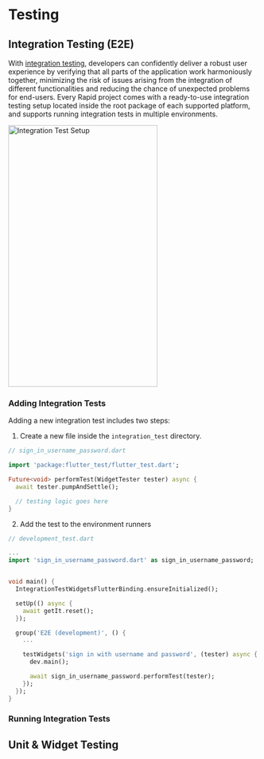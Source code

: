 # Testing

## Integration Testing (E2E)

With [integration testing](https://docs.flutter.dev/cookbook/testing/integration/introduction), developers can confidently deliver a robust user experience by verifying that all parts of the application work harmoniously together, minimizing the risk of issues arising from the integration of different functionalities and reducing the chance of unexpected problems for end-users.
Every Rapid project comes with a ready-to-use integration testing setup located inside the root package of each supported platform, and supports running integration tests in multiple environments.

<Image
  src="assets/integration_test_setup.png"
  alt="Integration Test Setup"
  zoom={false}
  width="300"
  height="525"
  caption="Integration Test Setup."
/>

### Adding Integration Tests

Adding a new integration test includes two steps:

1. Create a new file inside the `integration_test` directory.

```dart
// sign_in_username_password.dart

import 'package:flutter_test/flutter_test.dart';

Future<void> performTest(WidgetTester tester) async {
  await tester.pumpAndSettle();

  // testing logic goes here
}
```

2. Add the test to the environment runners

```dart
// development_test.dart

...
import 'sign_in_username_password.dart' as sign_in_username_password;


void main() {
  IntegrationTestWidgetsFlutterBinding.ensureInitialized();

  setUp(() async {
    await getIt.reset();
  });

  group('E2E (development)', () {
    ...

    testWidgets('sign in with username and password', (tester) async {
      dev.main();

      await sign_in_username_password.performTest(tester);
    });
  });
}
```

### Running Integration Tests

## Unit & Widget Testing
